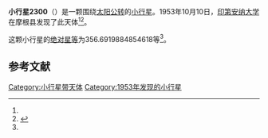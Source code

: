 {{Infobox planet
| bgcolour = #FFFFC0
| name = 2300 Stebbins
| symbol = 
| image = 
| caption = 
| discovery = yes
| discovery_ref = 
| discoverer = [[印第安纳大学|印第安纳大学]]
| discovery_site = [[摩根县|摩根县]] 
| discovered = 1953年10月10日
| designations = yes
| mp_name = 
| named_after = 
| alt_names = 1953 TG2/ 1963 VP / 1977 VY
| mp_category = [[主带小行星|主带小行星]]
| orbit_ref = <ref name="a">[http://ssd.jpl.nasa.gov/sbdb.cgi?sstr=2300 2300 Stebbins] {{Wayback|url=http://ssd.jpl.nasa.gov/sbdb.cgi?sstr=2300 |date=20200820020414 }}，小行星數據庫瀏覽器（JPL Small-Body Database Browser）－[[美国国家航空航天局|美国国家航空航天局]]喷气推进实验室</ref>
| epoch = 2456400.5 (2013年4月18日更新)
| aphelion = {{convert|3.061245945643507|AU|km|3|abbr=on|lk=out}}
| perihelion = {{convert|2.613249246044812|AU|km|3|abbr=on}}
| semimajor = {{convert|2.837247595844159|AU|km|3|abbr=on}}
| eccentricity = 0.078949172
| period = 1745.598186 [[日|日]]<br />4.78[[儒略年|儒略年]]
| avg_speed = 
| inclination = 2.319040947462188
| asc_node = 31.79801719620639
| mean_anomaly = 
| arg_peri = 356.6919884854618
| satellites = 
| physical_characteristics = yes
| dimensions = 
| mass = 
| density = 
| surface_grav = 
| escape_velocity = 
| sidereal_day = 
| axial_tilt = 
| pole_ecliptic_lat = 
| pole_ecliptic_lon = 
| albedo = 
| temperatures= 
| temp_name1 = 
| mean_temp_1 = 
| max_temp_1 = 
| temp_name2 = 
| max_temp_2 = 
| spectral_type = 
| abs_magnitude = 356.6919884854618
}}

'''小行星2300'''（{{lang-en|2300 Stebbins}}）是一颗围绕[[太阳|太阳]][[公转|公转]]的[[小行星|小行星]]。1953年10月10日，[[印第安纳大学|印第安纳大学]]在摩根县发现了此天体<ref name="a" /><ref>{{cite news|title=小行星列表|url=http://cfa-www.harvard.edu/iau/lists/NumberedMPs.txt|accessdate=2013-07-08|newspaper=哈佛大学|archive-date=2008-05-17|archive-url=https://web.archive.org/web/20080517010638/http://cfa-www.harvard.edu/iau/lists/NumberedMPs.txt|dead-url=no}}</ref>。

这颗小行星的[[绝对星等|绝对星等]]为356.6919884854618等<ref name="a" />。

==参考文献==
{{reflist}}
{{Minor Planet Number|[[小行星2299|小行星2299]]|[[小行星2301|小行星2301]]}}

{{小天体}}

[[Category:小行星带天体|Category:小行星带天体]]
[[Category:1953年发现的小行星|Category:1953年发现的小行星]]

{{asteroid-stub}}